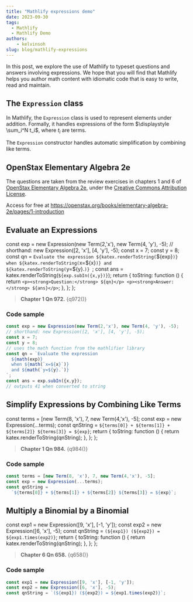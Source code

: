 ```yaml
---
title: "Mathlify expressions demo"
date: 2023-09-30
tags:
  - Mathlify
  - Mathlify Demo
authors: 
	- kelvinsoh
slug: blog/mathlify-expressions
---
```


In this post, we explore the use of Mathlify to typeset questions
and answers involving
expressions.
We hope that you will find
that Mathlify helps you author math content with
idiomatic code that is easy to write, read and maintain.

## The `Expression` class

In Mathlify, the `Expression` class is used to represent elements under addition. Formally,
it handles expressions of the form
$\displaystyle \sum_i^N t_i$,
where $t_i$ are terms.

The `Expression` constructor handles automatic simplification by
combining like terms.

## OpenStax Elementary Algebra 2e

The questions are taken from the review exercises in chapters 1 and 6 of
[OpenStax Elementary Algebra 2e](https://openstax.org/books/elementary-algebra-2e/pages/1-review-exercises),
under the [Creative Commons Attribution License](https://creativecommons.org/licenses/by/4.0/).

Access for free at https://openstax.org/books/elementary-algebra-2e/pages/1-introduction

## Evaluate an Expressions


  const exp = new Expression(new Term(2,'x'), new Term(4, 'y'), -5);
  // shorthand: new Expression([2, 'x'], [4, 'y'], -5);
  const x = 7;
  const y = 8;
  const qn = `Evaluate the expression
    ${katex.renderToString(`${exp}`)}
    when ${katex.renderToString(`x=${x}`)}
    and ${katex.renderToString(`y=${y}.`)}
  `;
  const ans = katex.renderToString(`${exp.subIn({x,y})}`);
  return {
    toString: function () {
      return `<p><strong>Question:</strong> ${qn}</p>
        <p><strong>Answer:</strong> ${ans}</p>`;
    },
  };
};

> **Chapter 1 Qn 972.**
> {q972()}

### Code sample

```js
const exp = new Expression(new Term(2,'x'), new Term(4, 'y'), -5);
// shorthand: new Expression([2, 'x'], [4, 'y'], -5);
const x = 7;
const y = 8;
// uses the math function from the mathlifier library
const qn = `Evaluate the expression
  ${math(exp)}
  when ${math(`x=${x}`)}
  and ${math(`y=${y}.`)}
`;
const ans = exp.subIn({x,y});
// outputs 41 when converted to string
```

## Simplify Expressions by Combining Like Terms

  const terms = [new Term(8, 'x'), 7, new Term(4,'x'), -5];
  const exp = new Expression(...terms);
  const qnString =
    `${terms[0]} + ${terms[1]} + ${terms[2]} ${terms[3]} = ${exp}`;
  return {
    toString: function () {
      return katex.renderToString(qnString);
    },
  };
};

> **Chapter 1 Qn 984.**
> {q984()}

### Code sample

```js
const terms = [new Term(8, 'x'), 7, new Term(4,'x'), -5];
const exp = new Expression(...terms);
const qnString =
  `${terms[0]} + ${terms[1]} + ${terms[2]} ${terms[3]} = ${exp}`;
```

## Multiply a Binomial by a Binomial

  const exp1 = new Expression([9, 'x'], [-1, 'y']);
  const exp2 = new Expression([6, 'x'], -5);
  const qnString = `(${exp1}) (${exp2}) = ${exp1.times(exp2)}`;
  return {
    toString: function () {
      return katex.renderToString(qnString);
    },
  };
};

> **Chapter 6 Qn 658.**
> {q658()}

### Code sample

```js
const exp1 = new Expression([9, 'x'], [-1, 'y']);
const exp2 = new Expression([6, 'x'], -5);
const qnString = `(${exp1}) (${exp2}) = ${exp1.times(exp2)}`;
```
